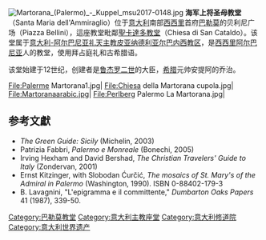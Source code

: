 {{Cleanup-jargon|time=2020-06-08T14:37:50+00:00}}
[[File:Martorana_(Palermo)_-_Kuppel_msu2017-0148.jpg|thumb]]
'''海军上将圣母教堂'''（Santa Maria dell'Ammiraglio）位于[[意大利|意大利]]南部[[西西里|西西里]]首府[[巴勒莫|巴勒莫]]的贝利尼广场（Piazza Bellini），這座教堂毗鄰[[圣卡塔尔多教堂|聖卡達多教堂]]（Chiesa di San Cataldo）。该堂属于[[意大利-阿尔巴尼亚礼天主教皮亚纳德利亚尔巴内西教区|意大利-阿尔巴尼亚礼天主教皮亚纳德利亚尔巴内西教区]]，是[[西西里|西西里]][[阿尔巴尼亚|阿尔巴尼亚]]人的教堂，使用拜占庭礼和古希腊语。

该堂始建于12世纪，创建者是[[鲁杰罗二世_(西西里)|鲁杰罗二世]]的大臣，[[希腊|希腊]]元帅安提阿的乔治。
<gallery>
File:Palerme Martorana1.jpg|
File:Chiesa della Martorana cupola.jpg|
File:Martoranaarabic.jpg|
File:Perlberg Palermo La Martorana.jpg|
</gallery>

==参考文獻==
{{reflist|3}}
*''The Green Guide: Sicily'' (Michelin, 2003)
*Patrizia Fabbri, ''Palermo e Monreale'' (Bonechi, 2005)
*Irving Hexham and David Bershad, ''The Christian Travelers' Guide to Italy'' (Zondervan, 2001)
*Ernst Kitzinger, with Slobodan Ćurčić, ''The mosaics of St. Mary's of the Admiral in Palermo'' (Washington, 1990). ISBN 0-88402-179-3
*B. Lavagnini, "L'epigramma e il committente," ''Dumbarton Oaks Papers'' 41 (1987), 339-50.
{{coord|38|06|53.40|N|13|21|46.59|E|type:landmark_region:IT-PA|display=title}}
[[Category:巴勒莫教堂|Category:巴勒莫教堂]]
[[Category:意大利主教座堂|Category:意大利主教座堂]]
[[Category:意大利修道院|Category:意大利修道院]]
[[Category:意大利世界遗产|Category:意大利世界遗产]]